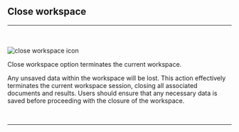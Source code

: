
## Close workspace
<hr></hr>
<br></br>
<Image src={`${imagePath}close_workspace_icon.svg`} alt="close workspace icon" width={65} height={65} />

Close workspace option terminates the current workspace. 

Any unsaved data within the workspace will be lost. This action effectively terminates the current workspace session, closing all associated documents and results. Users should ensure that any necessary data is saved before proceeding with the closure of the workspace.

<br />
<hr />
<br />
<ImageLink href="/workspace-management/open-workspace" image={{alt: "open workspace icon", src: `${imagePath}open_workspace_icon.svg`}} text="Open workspace" />
<br />
<ImageLink href="/workspace-management/save-workspace" image={{alt: "save workspace icon", src: `${imagePath}save_workspace_icon.svg`}} text="Save workspace" />
<br />
<ImageLink href="/workspace-management/close-workspace" image={{alt: "close workspace icon", src: `${imagePath}close_workspace_icon.svg`}} text="Close workspace" />
<br />
<ImageLink href="/workspace-management/new-workspace" image={{alt: "new workspace icon", src: `${imagePath}new_workspace_icon.svg`}} text="New workspace" />